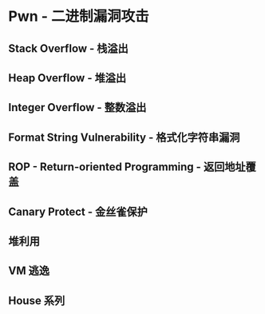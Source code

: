 # Pwn - 二进制漏洞攻击

## Stack Overflow - 栈溢出

## Heap Overflow - 堆溢出

## Integer Overflow - 整数溢出

## Format String Vulnerability - 格式化字符串漏洞

## ROP - Return-oriented Programming - 返回地址覆盖

## Canary Protect - 金丝雀保护

## 堆利用

## VM 逃逸

## House 系列
